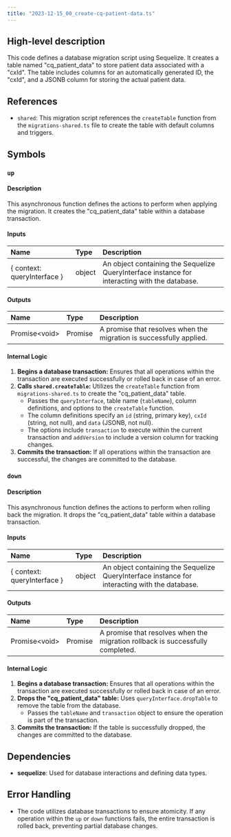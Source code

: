 ```yaml
---
title: "2023-12-15_00_create-cq-patient-data.ts"
---
```


## High-level description
This code defines a database migration script using Sequelize. It creates a table named "cq_patient_data" to store patient data associated with a "cxId". The table includes columns for an automatically generated ID, the "cxId", and a JSONB column for storing the actual patient data.

## References
- `shared`: This migration script references the `createTable` function from the `migrations-shared.ts` file to create the table with default columns and triggers.

## Symbols

### `up`
#### Description
This asynchronous function defines the actions to perform when applying the migration. It creates the "cq_patient_data" table within a database transaction.

#### Inputs
| Name | Type | Description |
|:-----|:-----|:------------|
| { context: queryInterface } | object | An object containing the Sequelize QueryInterface instance for interacting with the database. |

#### Outputs
| Name | Type | Description |
|:-----|:-----|:------------|
| Promise&lt;void&gt; | Promise | A promise that resolves when the migration is successfully applied. |

#### Internal Logic
1. **Begins a database transaction:** Ensures that all operations within the transaction are executed successfully or rolled back in case of an error.
2. **Calls `shared.createTable`:** Utilizes the `createTable` function from `migrations-shared.ts` to create the "cq_patient_data" table.
   - Passes the `queryInterface`, table name (`tableName`), column definitions, and options to the `createTable` function.
   - The column definitions specify an `id` (string, primary key), `cxId` (string, not null), and `data` (JSONB, not null).
   - The options include `transaction` to execute within the current transaction and `addVersion` to include a version column for tracking changes.
3. **Commits the transaction:** If all operations within the transaction are successful, the changes are committed to the database.

### `down`
#### Description
This asynchronous function defines the actions to perform when rolling back the migration. It drops the "cq_patient_data" table within a database transaction.

#### Inputs
| Name | Type | Description |
|:-----|:-----|:------------|
| { context: queryInterface } | object | An object containing the Sequelize QueryInterface instance for interacting with the database. |

#### Outputs
| Name | Type | Description |
|:-----|:-----|:------------|
| Promise&lt;void&gt; | Promise | A promise that resolves when the migration rollback is successfully completed. |

#### Internal Logic
1. **Begins a database transaction:** Ensures that all operations within the transaction are executed successfully or rolled back in case of an error.
2. **Drops the "cq_patient_data" table:** Uses `queryInterface.dropTable` to remove the table from the database.
   - Passes the `tableName` and `transaction` object to ensure the operation is part of the transaction.
3. **Commits the transaction:** If the table is successfully dropped, the changes are committed to the database.

## Dependencies
- **sequelize**: Used for database interactions and defining data types.

## Error Handling
- The code utilizes database transactions to ensure atomicity. If any operation within the `up` or `down` functions fails, the entire transaction is rolled back, preventing partial database changes.
